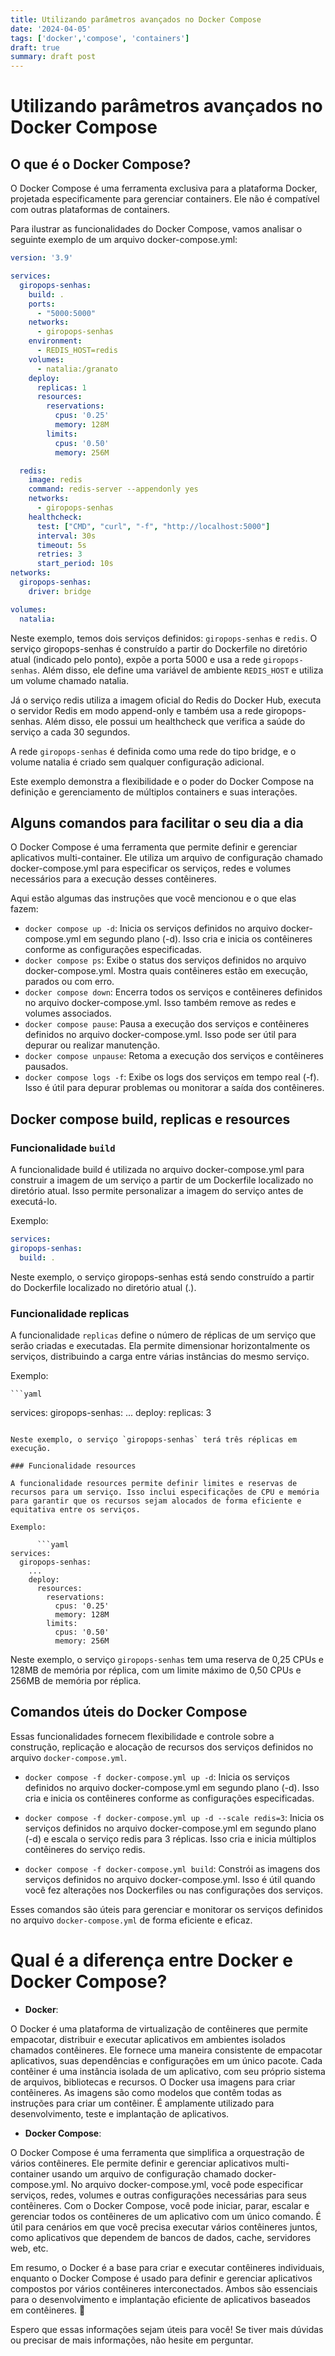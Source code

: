 ```yaml
---
title: Utilizando parâmetros avançados no Docker Compose
date: '2024-04-05'
tags: ['docker','compose', 'containers']
draft: true
summary: draft post
---
```



# Utilizando parâmetros avançados no Docker Compose

## O que é o Docker Compose?

O Docker Compose é uma ferramenta exclusiva para a plataforma Docker, projetada especificamente para gerenciar containers. Ele não é compatível com outras plataformas de containers.

Para ilustrar as funcionalidades do Docker Compose, vamos analisar o seguinte exemplo de um arquivo docker-compose.yml:

```yaml
version: '3.9'

services:
  giropops-senhas:
    build: .
    ports:
      - "5000:5000"
    networks:
      - giropops-senhas
    environment:
      - REDIS_HOST=redis
    volumes:
      - natalia:/granato
    deploy:
      replicas: 1
      resources:
        reservations:
          cpus: '0.25'
          memory: 128M
        limits:
          cpus: '0.50'
          memory: 256M

  redis:
    image: redis
    command: redis-server --appendonly yes
    networks:
      - giropops-senhas
    healthcheck:
      test: ["CMD", "curl", "-f", "http://localhost:5000"]
      interval: 30s
      timeout: 5s
      retries: 3
      start_period: 10s
networks:
  giropops-senhas:
    driver: bridge

volumes:
  natalia:
```

Neste exemplo, temos dois serviços definidos: `giropops-senhas` e `redis`. O serviço giropops-senhas é construído a partir do Dockerfile no diretório atual (indicado pelo ponto), expõe a porta 5000 e usa a rede `giropops-senhas`. Além disso, ele define uma variável de ambiente `REDIS_HOST` e utiliza um volume chamado natalia.

Já o serviço redis utiliza a imagem oficial do Redis do Docker Hub, executa o servidor Redis em modo append-only e também usa a rede giropops-senhas. Além disso, ele possui um healthcheck que verifica a saúde do serviço a cada 30 segundos.

A rede `giropops-senhas` é definida como uma rede do tipo bridge, e o volume natalia é criado sem qualquer configuração adicional.

Este exemplo demonstra a flexibilidade e o poder do Docker Compose na definição e gerenciamento de múltiplos containers e suas interações.

## Alguns comandos para facilitar o seu dia a dia

O Docker Compose é uma ferramenta que permite definir e gerenciar aplicativos multi-container. Ele utiliza um arquivo de configuração chamado docker-compose.yml para especificar os serviços, redes e volumes necessários para a execução desses contêineres.

Aqui estão algumas das instruções que você mencionou e o que elas fazem:

- `docker compose up -d`: Inicia os serviços definidos no arquivo docker-compose.yml em segundo plano (-d). Isso cria e inicia os contêineres conforme as configurações especificadas.
- `docker compose ps`: Exibe o status dos serviços definidos no arquivo docker-compose.yml. Mostra quais contêineres estão em execução, parados ou com erro.
- `docker compose down`: Encerra todos os serviços e contêineres definidos no arquivo docker-compose.yml. Isso também remove as redes e volumes associados.
- `docker compose pause`: Pausa a execução dos serviços e contêineres definidos no arquivo docker-compose.yml. Isso pode ser útil para depurar ou realizar manutenção.
- `docker compose unpause`: Retoma a execução dos serviços e contêineres pausados.
- `docker compose logs -f`: Exibe os logs dos serviços em tempo real (-f). Isso é útil para depurar problemas ou monitorar a saída dos contêineres.

## Docker compose build, replicas e resources

### Funcionalidade `build`

A funcionalidade build é utilizada no arquivo docker-compose.yml para construir a imagem de um serviço a partir de um Dockerfile localizado no diretório atual. Isso permite personalizar a imagem do serviço antes de executá-lo.

Exemplo:
  
  ```yaml
services:
  giropops-senhas:
    build: .
  ```

Neste exemplo, o serviço giropops-senhas está sendo construído a partir do Dockerfile localizado no diretório atual (.).

### Funcionalidade replicas

A funcionalidade `replicas` define o número de réplicas de um serviço que serão criadas e executadas. Ela permite dimensionar horizontalmente os serviços, distribuindo a carga entre várias instâncias do mesmo serviço.

Exemplo:
  
    ```yaml
services:
  giropops-senhas:
    ...
    deploy:
      replicas: 3

```

Neste exemplo, o serviço `giropops-senhas` terá três réplicas em execução.

### Funcionalidade resources

A funcionalidade resources permite definir limites e reservas de recursos para um serviço. Isso inclui especificações de CPU e memória para garantir que os recursos sejam alocados de forma eficiente e equitativa entre os serviços.

Exemplo:
    
      ```yaml
services:
  giropops-senhas:
    ...
    deploy:
      resources:
        reservations:
          cpus: '0.25'
          memory: 128M
        limits:
          cpus: '0.50'
          memory: 256M
```

Neste exemplo, o serviço `giropops-senhas` tem uma reserva de 0,25 CPUs e 128MB de memória por réplica, com um limite máximo de 0,50 CPUs e 256MB de memória por réplica.

## Comandos úteis do Docker Compose

Essas funcionalidades fornecem flexibilidade e controle sobre a construção, replicação e alocação de recursos dos serviços definidos no arquivo `docker-compose.yml`.

- `docker compose -f docker-compose.yml up -d`: Inicia os serviços definidos no arquivo docker-compose.yml em segundo plano (-d). Isso cria e inicia os contêineres conforme as configurações especificadas.

- `docker compose -f docker-compose.yml up -d --scale redis=3`: Inicia os serviços definidos no arquivo docker-compose.yml em segundo plano (-d) e escala o serviço redis para 3 réplicas. Isso cria e inicia múltiplos contêineres do serviço redis.

- `docker compose -f docker-compose.yml build`: Constrói as imagens dos serviços definidos no arquivo docker-compose.yml. Isso é útil quando você fez alterações nos Dockerfiles ou nas configurações dos serviços.

Esses comandos são úteis para gerenciar e monitorar os serviços definidos no arquivo `docker-compose.yml` de forma eficiente e eficaz.

# Qual é a diferença entre Docker e Docker Compose?

- **Docker**:

O Docker é uma plataforma de virtualização de contêineres que permite empacotar, distribuir e executar aplicativos em ambientes isolados chamados contêineres. Ele fornece uma maneira consistente de empacotar aplicativos, suas dependências e configurações em um único pacote. Cada contêiner é uma instância isolada de um aplicativo, com seu próprio sistema de arquivos, bibliotecas e recursos. O Docker usa imagens para criar contêineres. As imagens são como modelos que contêm todas as instruções para criar um contêiner. É amplamente utilizado para desenvolvimento, teste e implantação de aplicativos.

- **Docker Compose**:

O Docker Compose é uma ferramenta que simplifica a orquestração de vários contêineres. Ele permite definir e gerenciar aplicativos multi-container usando um arquivo de configuração chamado docker-compose.yml. No arquivo docker-compose.yml, você pode especificar serviços, redes, volumes e outras configurações necessárias para seus contêineres. Com o Docker Compose, você pode iniciar, parar, escalar e gerenciar todos os contêineres de um aplicativo com um único comando. É útil para cenários em que você precisa executar vários contêineres juntos, como aplicativos que dependem de bancos de dados, cache, servidores web, etc.

Em resumo, o Docker é a base para criar e executar contêineres individuais, enquanto o Docker Compose é usado para definir e gerenciar aplicativos compostos por vários contêineres interconectados. Ambos são essenciais para o desenvolvimento e implantação eficiente de aplicativos baseados em contêineres. 🐳

Espero que essas informações sejam úteis para você! Se tiver mais dúvidas ou precisar de mais informações, não hesite em perguntar.

